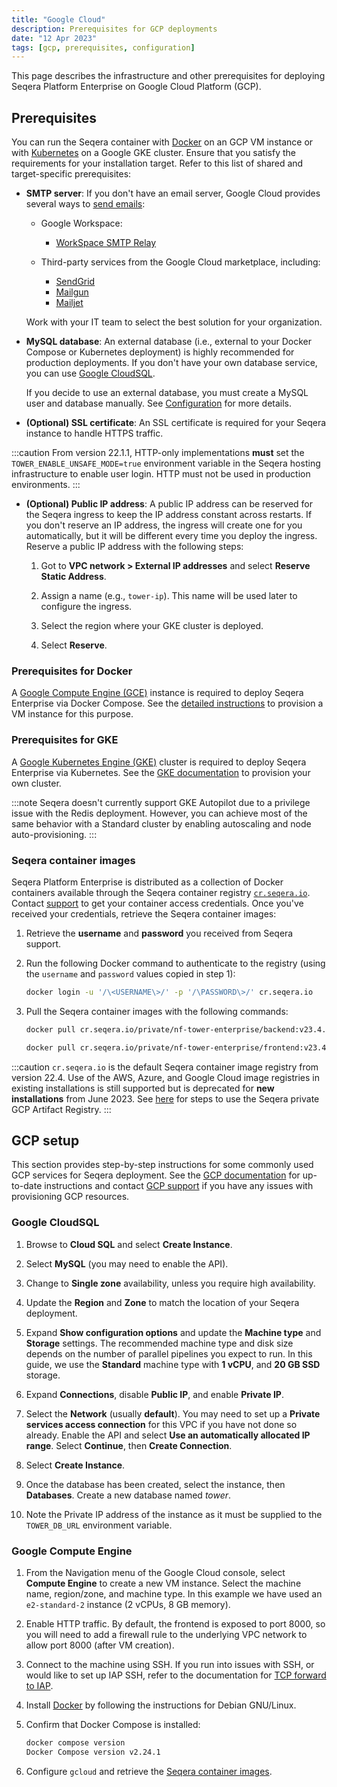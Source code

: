 ```yaml
---
title: "Google Cloud"
description: Prerequisites for GCP deployments
date: "12 Apr 2023"
tags: [gcp, prerequisites, configuration]
---
```


This page describes the infrastructure and other prerequisites for deploying Seqera Platform Enterprise on Google Cloud Platform (GCP).

## Prerequisites

You can run the Seqera container with [Docker](../docker-compose.mdx) on an GCP VM instance or with [Kubernetes](../kubernetes.mdx) on a Google GKE cluster. Ensure that you satisfy the requirements for your installation target. Refer to this list of shared and target-specific prerequisites:

- **SMTP server**: If you don't have an email server, Google Cloud provides several ways to [send emails](https://cloud.google.com/compute/docs/tutorials/sending-mail):

  - Google Workspace:

    - [WorkSpace SMTP Relay](https://support.google.com/a/answer/2956491?hl=en)

  - Third-party services from the Google Cloud marketplace, including:

    - [SendGrid](https://cloud.google.com/compute/docs/tutorials/sending-mail/using-sendgrid)
    - [Mailgun](https://cloud.google.com/compute/docs/tutorials/sending-mail/using-mailgun)
    - [Mailjet](https://cloud.google.com/compute/docs/tutorials/sending-mail/using-mailjet)

  Work with your IT team to select the best solution for your organization.

- **MySQL database**: An external database (i.e., external to your Docker Compose or Kubernetes deployment) is highly recommended for production deployments. If you don't have your own database service, you can use [Google CloudSQL](https://cloud.google.com/sql/docs/mysql/quickstart).

  If you decide to use an external database, you must create a MySQL user and database manually. See [Configuration](../configuration/overview.mdx#seqera-and-redis-databases) for more details.

- **(Optional) SSL certificate**: An SSL certificate is required for your Seqera instance to handle HTTPS traffic.

:::caution
From version 22.1.1, HTTP-only implementations **must** set the `TOWER_ENABLE_UNSAFE_MODE=true` environment variable in the Seqera hosting infrastructure to enable user login. HTTP must not be used in production environments.
:::

- **(Optional) Public IP address**: A public IP address can be reserved for the Seqera ingress to keep the IP address constant across restarts. If you don't reserve an IP address, the ingress will create one for you automatically, but it will be different every time you deploy the ingress. Reserve a public IP address with the following steps:

  1. Got to **VPC network > External IP addresses** and select **Reserve Static Address**.

  2. Assign a name (e.g., `tower-ip`). This name will be used later to configure the ingress.

  3. Select the region where your GKE cluster is deployed.

  4. Select **Reserve**.

### Prerequisites for Docker

A [Google Compute Engine (GCE)](https://cloud.google.com/compute) instance is required to deploy Seqera Enterprise via Docker Compose. See the [detailed instructions](#gcp-setup) to provision a VM instance for this purpose.

### Prerequisites for GKE

A [Google Kubernetes Engine (GKE)](https://cloud.google.com/kubernetes-engine) cluster is required to deploy Seqera Enterprise via Kubernetes. See the [GKE documentation](https://cloud.google.com/kubernetes-engine/docs) to provision your own cluster.

:::note
Seqera doesn't currently support GKE Autopilot due to a privilege issue with the Redis deployment. However, you can achieve most of the same behavior with a Standard cluster by enabling autoscaling and node auto-provisioning.
:::

### Seqera container images

Seqera Platform Enterprise is distributed as a collection of Docker containers available through the Seqera
container registry [`cr.seqera.io`](https://cr.seqera.io). Contact [support](https://support.seqera.io) to get your container access credentials. Once you've received your credentials, retrieve the Seqera container images:

1. Retrieve the **username** and **password** you received from Seqera support.

2. Run the following Docker command to authenticate to the registry (using the `username` and `password` values copied in step 1):

   ```bash
   docker login -u '/\<USERNAME\>/' -p '/\PASSWORD\>/' cr.seqera.io
   ```

3. Pull the Seqera container images with the following commands:

   ```bash
   docker pull cr.seqera.io/private/nf-tower-enterprise/backend:v23.4.3

   docker pull cr.seqera.io/private/nf-tower-enterprise/frontend:v23.4.3
   ```

:::caution
`cr.seqera.io` is the default Seqera container image registry from version 22.4. Use of the AWS, Azure, and Google Cloud image registries in existing installations is still supported but is deprecated for **new installations** from June 2023. See [here](../advanced-topics/seqera-container-images.mdx) for steps to use the Seqera private GCP Artifact Registry.
:::

## GCP setup

This section provides step-by-step instructions for some commonly used GCP services for Seqera deployment. See the [GCP documentation](https://cloud.google.com/docs) for up-to-date instructions and contact [GCP support](https://cloud.google.com/support-hub) if you have any issues with provisioning GCP resources.

### Google CloudSQL

1. Browse to **Cloud SQL** and select **Create Instance**.

2. Select **MySQL** (you may need to enable the API).

3. Change to **Single zone** availability, unless you require high availability.

4. Update the **Region** and **Zone** to match the location of your Seqera deployment.

5. Expand **Show configuration options** and update the **Machine type** and **Storage** settings. The recommended machine type and disk size depends on the number of parallel pipelines you expect to run. In this guide, we use the **Standard** machine type with **1 vCPU**, and **20 GB SSD** storage.

6. Expand **Connections**, disable **Public IP**, and enable **Private IP**.

7. Select the **Network** (usually **default**). You may need to set up a **Private services access connection** for this VPC if you have not done so already. Enable the API and select **Use an automatically allocated IP range**. Select **Continue**, then **Create Connection**.

8. Select **Create Instance**.

9. Once the database has been created, select the instance, then **Databases**. Create a new database named _tower_.

10. Note the Private IP address of the instance as it must be supplied to the `TOWER_DB_URL` environment variable.

### Google Compute Engine

1. From the Navigation menu of the Google Cloud console, select **Compute Engine** to create a new VM instance. Select the machine name, region/zone, and machine type. In this example we have used an `e2-standard-2` instance (2 vCPUs, 8 GB memory).

2. Enable HTTP traffic. By default, the frontend is exposed to port 8000, so you will need to add a firewall rule to the underlying VPC network to allow port 8000 (after VM creation).

3. Connect to the machine using SSH. If you run into issues with SSH, or would like to set up IAP SSH, refer to the documentation for [TCP forward to IAP](https://cloud.google.com/iap/docs/using-tcp-forwarding).

4. Install [Docker](https://docs.docker.com/engine/install/debian/) by following the instructions for Debian GNU/Linux.

5. Confirm that Docker Compose is installed:

    ```bash
    docker compose version
    Docker Compose version v2.24.1
    ```

6.  Configure `gcloud` and retrieve the [Seqera container images](#seqera-container-images).
